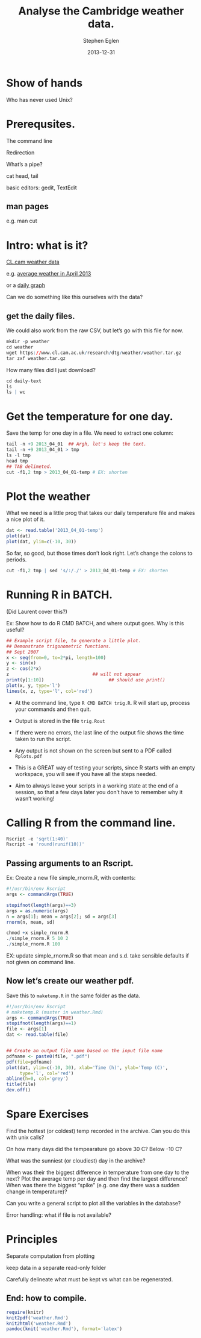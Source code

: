 % Analyse the Cambridge weather data.
% Stephen Eglen
% 2013-12-31

<!--pandoc
format: html
s:
mathjax:
number-sections:

format: latex
number-sections:
-->


# Show of hands

Who has never used Unix?

# Prerequsites.

The command line

Redirection

What's a pipe?

cat head, tail

basic editors: gedit, TextEdit



## man pages
e.g. man cut

#  Intro: what is it?

[CL.cam weather data](https://www.cl.cam.ac.uk/research/dtg/weather/)

e.g. [average weather in April 2013](https://www.cl.cam.ac.uk/research/dtg/weather/period-graph.cgi?2013-04)

or a [daily graph](https://www.cl.cam.ac.uk/research/dtg/weather/daily-graph.cgi?2013-04-01)

Can we do something like this ourselves with the data?


## get the daily files.

We could also work from the raw CSV, but let's go with this file for
now.

```r
mkdir -p weather
cd weather
wget https://www.cl.cam.ac.uk/research/dtg/weather/weather.tar.gz
tar zxf weather.tar.gz
```


How many files did I just download?
```r
cd daily-text
ls
ls | wc
```

# Get the temperature for one day.

Save the temp for one day in a file.  We need to extract one column:

```r
tail -n +9 2013_04_01  ## Argh, let's keep the text.
tail -n +9 2013_04_01 > tmp
ls -l tmp
head tmp
## TAB delimeted.
cut -f1,2 tmp > 2013_04_01-temp # EX: shorten
```


# Plot the weather

What we need is a little prog that takes our daily temperature file
and makes a nice plot of it.

```r
dat <- read.table('2013_04_01-temp')
plot(dat)
plot(dat, ylim=c(-10, 30))
```

So far, so good, but those times don't look right.  Let's change the
colons to periods.


```r
cut -f1,2 tmp | sed 's/:/./' > 2013_04_01-temp # EX: shorten
```

# Running R in BATCH.

(Did Laurent cover this?)


Ex: Show how to do R CMD BATCH, and where output goes.  Why is this
useful?

```r
## Example script file, to generate a little plot.
## Demonstrate trigonometric functions.
## Sept 2007
x <- seq(from=0, to=2*pi, length=100)
y <- sin(x)
z <- cos(2*x)
z                               ## will not appear
print(y[1:10])                        ## should use print()
plot(x, y, type='l')
lines(x, z, type='l', col='red')
```

- At the command line, type `R CMD BATCH trig.R`.  R will start up,
  process your commands and then quit. 
- Output is stored in the file `trig.Rout`
- If there were no errors, the last line of the output file
    shows the time taken to run the script.
- Any output is not shown on the screen but sent to a PDF
  called `Rplots.pdf`

- This is a GREAT way of testing your scripts, since R starts with an
  empty workspace, you will see if you have all the steps needed.
    
- Aim to always leave your scripts in a working state at the end of a
  session, so that a few days later you don't have to remember why it
  wasn't working!


# Calling R from the command line.

```r
Rscript -e 'sqrt(1:40)'
Rscript -e 'round(runif(10))'
```

## Passing arguments to an Rscript.

Ex: Create a new file simple_rnorm.R, with contents:

```r
#!/usr/bin/env Rscript
args <- commandArgs(TRUE)

stopifnot(length(args)==3)
args = as.numeric(args)
n = args[1]; mean = args[2]; sd = args[3]
rnorm(n, mean, sd)
```

```r
chmod +x simple_rnorm.R
./simple_rnorm.R 5 10 2
./simple_rnorm.R 100 
```

EX: update simple_rnorm.R so that mean and s.d. take sensible defaults
if not given on command line.


## Now let's create our weather pdf.

Save this to `maketemp.R` in the same folder as the data.

```r
#!/usr/bin/env Rscript
# maketemp.R (master in weather.Rmd)
args <- commandArgs(TRUE)
stopifnot(length(args)==1)
file <- args[1]
dat <- read.table(file)


## Create an output file name based on the input file name
pdfname <- paste0(file, ".pdf")
pdf(file=pdfname)
plot(dat, ylim=c(-10, 30), xlab='Time (h)', ylab='Temp (C)',
     type='l', col='red')
abline(h=0, col='grey')
title(file)
dev.off()
```


# Spare Exercises

Find the hottest (or coldest) temp recorded in the archive.  Can you
do this with unix calls?

On how many days did the tempearature go above 30 C?  Below -10 C?

What was the sunniest (or cloudiest) day in the archive?

When was their the biggest difference in temperature from one day to
the next?  Plot the average temp per day and then find the largest
difference?  When was there the biggest "spike" (e.g. one day there
was a sudden change in temperature)?

Can you write a general script to plot all the variables in the
database?

Error handling: what if file is not available?

# Principles
Separate computation from plotting

keep data in a separate read-only folder

Carefully delineate what must be kept vs what can be regenerated.


## End: how to compile.
```r
require(knitr)
knit2pdf('weather.Rmd')
knit2html('weather.Rmd')
pandoc(knit('weather.Rmd'), format='latex')
```
